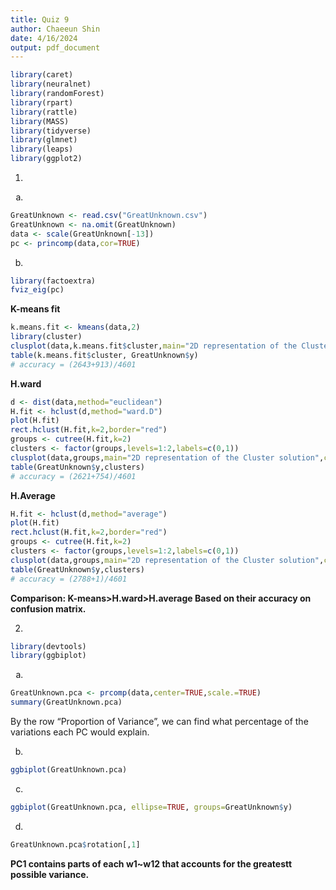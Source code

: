 ```yaml
---
title: Quiz 9
author: Chaeeun Shin
date: 4/16/2024
output: pdf_document
---
```


```r
library(caret)
library(neuralnet)
library(randomForest)
library(rpart)
library(rattle)
library(MASS)
library(tidyverse)
library(glmnet)
library(leaps)
library(ggplot2)
```

1.
(a)
```r
GreatUnknown <- read.csv("GreatUnknown.csv")
GreatUnknown <- na.omit(GreatUnknown)
data <- scale(GreatUnknown[-13])
pc <- princomp(data,cor=TRUE)
```

(b)
```r
library(factoextra)
fviz_eig(pc)
```

**K-means fit**
```r
k.means.fit <- kmeans(data,2)
library(cluster)
clusplot(data,k.means.fit$cluster,main="2D representation of the Cluster solution",color=TRUE,shade=TRUE,labels=2,lines=0)
table(k.means.fit$cluster, GreatUnknown$y)
# accuracy = (2643+913)/4601
```

**H.ward**
```r
d <- dist(data,method="euclidean")
H.fit <- hclust(d,method="ward.D")
plot(H.fit)
rect.hclust(H.fit,k=2,border="red")
groups <- cutree(H.fit,k=2)
clusters <- factor(groups,levels=1:2,labels=c(0,1))
clusplot(data,groups,main="2D representation of the Cluster solution",color=TRUE,shade=TRUE,labels=2,lines=0)
table(GreatUnknown$y,clusters)
# accuracy = (2621+754)/4601
```

**H.Average**
```r
H.fit <- hclust(d,method="average")
plot(H.fit)
rect.hclust(H.fit,k=2,border="red")
groups <- cutree(H.fit,k=2)
clusters <- factor(groups,levels=1:2,labels=c(0,1))
clusplot(data,groups,main="2D representation of the Cluster solution",color=TRUE,shade=TRUE,labels=2,lines=0)
table(GreatUnknown$y,clusters)
# accuracy = (2788+1)/4601
```

**Comparison: K-means>H.ward>H.average Based on their accuracy on confusion matrix. **

2. 
```r
library(devtools)
library(ggbiplot)
```

(a)
```r
GreatUnknown.pca <- prcomp(data,center=TRUE,scale.=TRUE)
summary(GreatUnknown.pca)
```
By the row "Proportion of Variance", we can find what percentage of the variations each PC would explain. 

(b)
```r
ggbiplot(GreatUnknown.pca)
```

(c)
```r
ggbiplot(GreatUnknown.pca, ellipse=TRUE, groups=GreatUnknown$y)
```

(d)
```r
GreatUnknown.pca$rotation[,1]
```
**PC1 contains parts of each w1~w12 that accounts for the greatestt possible variance. ** 